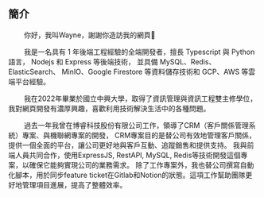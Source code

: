 ## 簡介

&nbsp;&nbsp;&nbsp;&nbsp;&nbsp;&nbsp;&nbsp;&nbsp;你好，我叫Wayne，謝謝你造訪我的網頁👋

&nbsp;&nbsp;&nbsp;&nbsp;&nbsp;&nbsp;&nbsp;&nbsp;我是一名具有 1 年後端工程經驗的全端開發者，擅長 Typescript 與 Python 語言， Nodejs 和 Express 等後端技術，
並具備 MySQL、Redis、ElasticSearch、 MinIO、Google Firestore 等資料儲存技術和 GCP、AWS 等雲端平台經驗。

&nbsp;&nbsp;&nbsp;&nbsp;&nbsp;&nbsp;&nbsp;&nbsp;我在2022年畢業於國立中興大學，取得了資訊管理與資訊工程雙主修學位，我對網頁開發有濃厚興趣，喜歡利用技術解決生活中的各種問題。

&nbsp;&nbsp;&nbsp;&nbsp;&nbsp;&nbsp;&nbsp;&nbsp;過去一年我曾在博睿科技股份有限公司工作，領導了CRM（客戶關係管理系統）專案、與機聯網專案的開發，
CRM專案目的是替公司有效地管理客戶關係，提供一個全面的平台，讓公司更好地與客戶互動、追蹤銷售和提供支持。
我與前端人員共同合作，使用ExpressJS, RestAPI, MySQL, Redis等技術開發這個專案，以確保它能夠實現公司的業務需求。
除了工作專案外，我也替公司撰寫自動化腳本，用於同步feature ticket在Gitlab和Notion的狀態。這項工作幫助團隊更好地管理項目進展，提高了整體效率。

